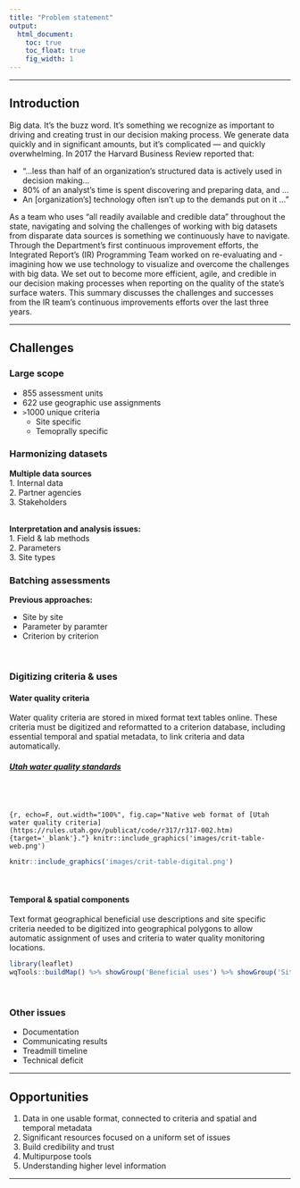 ```yaml
---
title: "Problem statement"
output:
  html_document:
    toc: true  
    toc_float: true
    fig_width: 1
---
```


----

## Introduction

Big data. It’s the buzz word. It’s something we recognize as important to driving and creating trust in our decision making process. We generate data quickly and in significant amounts, 
but it’s complicated — and quickly overwhelming. In 2017 the Harvard Business Review reported that:

- “…less than half of an organization’s structured data is actively used in decision making…
- 80% of an analyst’s time is spent discovering and preparing data, and …
- An [organization’s] technology often isn’t up to the demands put on it …”  

As a team who uses “all readily available and credible data” throughout the state, navigating and solving the challenges of working with big datasets from 
disparate data sources is something we continuously have to navigate. Through the Department’s first continuous improvement efforts, the Integrated Report’s (IR) Programming Team 
worked on re-evaluating and -imagining how we use technology to visualize and overcome the challenges with big data. We set out to become more efficient, agile, and credible 
in our decision making processes when reporting on the quality of the state’s surface waters. This summary discusses the challenges and successes from the IR team’s continuous 
improvements efforts over the last three years.

----

## Challenges

### Large scope

* 855 assessment units
* 622 use geographic use assignments
* `>`1000 unique criteria
	+ Site specific
	+ Temoprally specific
<br>

### Harmonizing datasets

**Multiple data sources**  
1. Internal data  
2. Partner agencies  
3. Stakeholders  
<br>

**Interpretation and analysis issues:**  
1. Field & lab methods  
2. Parameters  
3. Site types 
<br>

### Batching assessments
**Previous approaches:**  

* Site by site  
* Parameter by paramter  
* Criterion by criterion  

<br>

### Digitizing criteria & uses
#### Water quality criteria
Water quality criteria are stored in mixed format text tables online. These criteria must be digitized and reformatted to a criterion database, including essential temporal and spatial metadata, 
to link criteria and data automatically.
<h5>[Utah water quality standards](https://rules.utah.gov/publicat/code/r317/r317-002.htm){target="_blank"}</h5>  
<br>
<br>

```{r, echo=F, out.width="100%", fig.cap="Native web format of [Utah water quality criteria](https://rules.utah.gov/publicat/code/r317/r317-002.htm){target='_blank'}."}
knitr::include_graphics('images/crit-table-web.png')
```
<br>

```r
knitr::include_graphics('images/crit-table-digital.png')
```
<br>


#### Temporal & spatial components
Text format geographical beneficial use descriptions and site specific criteria needed to be digitized into geographical polygons to allow automatic assignment of uses and criteria 
to water quality monitoring locations.

```r
library(leaflet)
wqTools::buildMap() %>% showGroup('Beneficial uses') %>% showGroup('Site-specific standards')
```

<br>

### Other issues

* Documentation  
* Communicating results  
* Treadmill timeline  
* Technical deficit  

----

## Opportunities

1. Data in one usable format, connected to criteria and spatial and temporal metadata  
2. Significant resources focused on a uniform set of issues  
3. Build credibility and trust  
4. Multipurpose tools  
5. Understanding higher level information  

----



